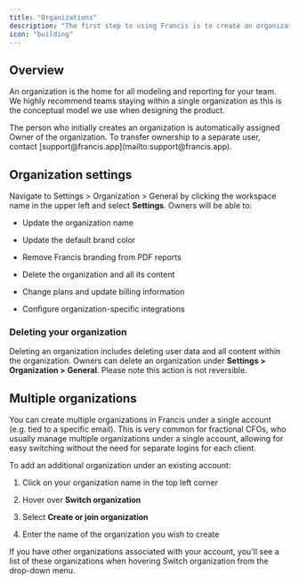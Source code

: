 ```yaml
---
title: "Organizations"
description: "The first step to using Francis is to create an organization for your team."
icon: "building"
---
```


## Overview

An organization is the home for all modeling and reporting for your team. We highly recommend teams staying within a single organization as this is the conceptual model we use when designing the product.

<Tip>
  The person who initially creates an organization is automatically assigned Owner of the organization. To transfer ownership to a separate user, contact [support@francis.app](mailto:support@francis.app).
</Tip>

## Organization settings

Navigate to Settings > Organization > General by clicking the workspace name in the upper left and select **Settings**. Owners will be able to:

* Update the organization name

* Update the default brand color

* Remove Francis branding from PDF reports

* Delete the organization and all its content

* Change plans and update billing information

* Configure organization-specific integrations

### Deleting your organization

Deleting an organization includes deleting user data and all content within the organization. Owners can delete an organization under **Settings > Organization > General**. Please note this action is not reversible.

## Multiple organizations

You can create multiple organizations in Francis under a single account (e.g. tied to a specific email). This is very common for fractional CFOs, who usually manage multiple organizations under a single account, allowing for easy switching without the need for separate logins for each client.

To add an additional organization under an existing account:

1. Click on your organization name in the top left corner

2. Hover over **Switch organization**

3. Select **Create or join organization**

4. Enter the name of the organization you wish to create

<Tip>
  If you have other organizations associated with your account, you'll see a list of these organizations when hovering Switch organization from the drop-down menu.
</Tip>